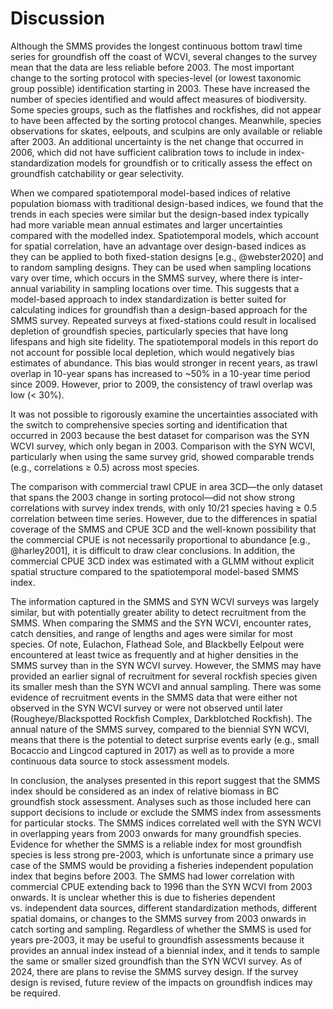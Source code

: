 # Discussion

Although the SMMS provides the longest continuous bottom trawl time series for groundfish off the coast of WCVI, several changes to the survey mean that the data are less reliable before 2003. 
The most important change to the sorting protocol with species-level (or lowest taxonomic group possible) identification starting in 2003.
These have increased the number of species identified and would affect measures of biodiversity.
Some species groups, such as the flatfishes and rockfishes, did not appear to have been affected by the sorting protocol changes. 
Meanwhile, species observations for skates, eelpouts, and sculpins are only available or reliable after 2003. 
An additional uncertainty is the net change that occurred in 2006, which did not have sufficient calibration tows to include in index-standardization models for groundfish or to critically assess the effect on groundfish catchability or gear selectivity. 

When we compared spatiotemporal model-based indices of relative population biomass with traditional design-based indices, we found that the trends in each species were similar but the design-based index typically had more variable mean annual estimates and larger uncertainties compared with the modelled index.
Spatiotemporal models, which account for spatial correlation, have an advantage over design-based indices as they can be applied to both fixed-station designs [e.g., @webster2020] and to random sampling designs. 
They can be used when sampling locations vary over time, which occurs in the SMMS survey, where there is inter-annual variability in sampling locations over time. 
This suggests that a model-based approach to index standardization is better suited for calculating indices for groundfish than a design-based approach for the SMMS survey. 
Repeated surveys at fixed-stations could result in localised depletion of groundfish species, particularly species that have long lifespans and high site fidelity.
The spatiotemporal models in this report do not account for possible local depletion, which would negatively bias estimates of abundance.
This bias would stronger in recent years, as trawl overlap in 10-year spans has increased to ~50\% in a 10-year time period since 2009. 
However, prior to 2009, the consistency of trawl overlap was low (< 30\%). 

It was not possible to rigorously examine the uncertainties associated with the switch to comprehensive species sorting and identification that occurred in 2003 because the best dataset for comparison was the SYN WCVI survey, which only began in 2003.
Comparison with the SYN WCVI, particularly when using the same survey grid, showed comparable trends (e.g., correlations $\ge$ 0.5) across most species.

The comparison with commercial trawl CPUE in area 3CD---the only dataset that spans the 2003 change in sorting protocol---did not show strong correlations with survey index trends, with only 10/21 species having  $\ge$ 0.5 correlation between time series. 
However, due to the differences in spatial coverage of the SMMS and CPUE 3CD and the well-known possibility that the commercial CPUE is not necessarily proportional to abundance [e.g., @harley2001], it is difficult to draw clear conclusions.
In addition, the commercial CPUE 3CD index was estimated with a GLMM without explicit spatial structure compared to the spatiotemporal model-based SMMS index.

The information captured in the SMMS and SYN WCVI surveys was largely similar, but with potentially greater ability to detect recruitment from the SMMS.
When comparing the SMMS and the SYN WCVI, encounter rates, catch densities, and range of lengths and ages were similar for most species.
Of note, Eulachon, Flathead Sole, and Blackbelly Eelpout were encountered at least twice as frequently and at higher densities in the SMMS survey than in the SYN WCVI survey.
However, the SMMS may have provided an earlier signal of recruitment for several rockfish species given its smaller mesh than the SYN WCVI and annual sampling. 
There was some evidence of recruitment events in the SMMS data that were either not observed in the SYN WCVI survey or were not observed until later (Rougheye/Blackspotted Rockfish Complex, Darkblotched Rockfish).
The annual nature of the SMMS survey, compared to the biennial SYN WCVI, means that there is the potential to detect surprise events early (e.g., small Bocaccio and Lingcod captured in 2017) as well as to provide a more continuous data source to stock assessment models.

In conclusion, the analyses presented in this report suggest that the SMMS index should be considered as an index of relative biomass in BC groundfish stock assessment.
Analyses such as those included here can support decisions to include or exclude the SMMS index from assessments for particular stocks.
The SMMS indices correlated well with the SYN WCVI in overlapping years from 2003 onwards for many groundfish species.
Evidence for whether the SMMS is a reliable index for most groundfish species is less strong pre-2003, which is unfortunate since a primary use case of the SMMS would be providing a fisheries independent population index that begins before 2003.
The SMMS had lower correlation with commercial CPUE extending back to 1996 than the SYN WCVI from 2003 onwards.
It is unclear whether this is due to fisheries dependent vs. independent data sources, different standardization methods, different spatial domains, or changes to the SMMS survey from 2003 onwards in catch sorting and sampling.
Regardless of whether the SMMS is used for years pre-2003, it may be useful to groundfish assessments because it provides an annual index instead of a biennial index, and it tends to sample the same or smaller sized groundfish than the SYN WCVI survey.
As of 2024, there are plans to revise the SMMS survey design.
If the survey design is revised, future review of the impacts on groundfish indices may be required.

